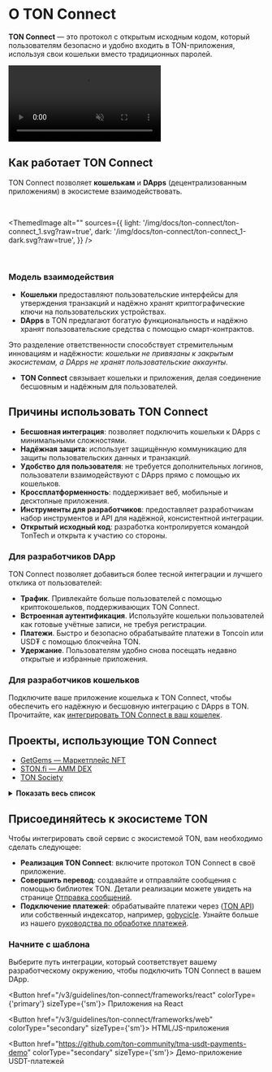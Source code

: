 
# О TON Connect

**TON Connect** — это протокол с открытым исходным кодом, который пользователям безопасно и удобно входить в TON-приложения, используя свои кошельки вместо традиционных паролей.

<div style={{width: '100%', textAlign:'center', margin: '10pt auto'}}>
  <video style={{width: '100%',maxWidth: '600px', borderRadius: '10pt'}} muted={true} autoPlay={true} loop={true}>
    <source src="/files/TonConnect.mp4" type="video/mp4" />

    Ваш браузер не поддерживает тег video.
  </video>
</div>

## Как работает TON Connect

TON Connect позволяет **кошелькам** и **DApps** (децентрализованным приложениям) в экосистеме взаимодействовать.

<br />

<ThemedImage
  alt=""
  sources={{
       light: '/img/docs/ton-connect/ton-connect_1.svg?raw=true',
       dark: '/img/docs/ton-connect/ton-connect_1-dark.svg?raw=true',
   }}
/>

<br />

### Модель взаимодействия

- **Кошельки** предоставляют пользовательские интерфейсы для утверждения транзакций и надёжно хранят криптографические ключи на пользовательских устройствах.
- **DApps** в TON предлагают богатую функциональность и надёжно хранят пользовательские средства с помощью смарт-контрактов.

Это разделение ответственности способствует стремительным инновациям и надёжности: *кошельки не привязаны к закрытым экосистемам, а DApps не хранят пользовательские аккаунты*.

- **TON Connect** связывает кошельки и приложения, делая соединение бесшовным и надёжным для пользователей.

## Причины использовать TON Connect

- **Бесшовная интеграция**: позволяет подключить кошельки к DApps с минимальными сложностями.
- **Надёжная защита**: использует защищённую коммуникацию для защиты пользовательских данных и транзакций.
- **Удобство для пользователя**: не требуется дополнительных логинов, пользователи взаимодействуют с DApps прямо с помощью их кошельков.
- **Кроссплатформенность**: поддерживает веб, мобильные и десктопные приложения.
- **Инструменты для разработчиков**: предоставляет разработчикам набор инструментов и API для надёжной, консистентной интеграции.
- **Открытый исходный код**: разработка контролируется командой TonTech и открыта к участию со стороны.

### Для разработчиков DApp

TON Connect позволяет добавиться более тесной интеграции и лучшего отклика от пользователей:

- **Трафик**. Привлекайте больше пользователей с помощью криптокошельков, поддерживающих TON Connect.
- **Встроенная аутентификация**. Используйте кошельки пользователей как готовые учётные записи, не требуя регистрации.
- **Платежи**. Быстро и безопасно обрабатывайте платежи в Toncoin или USD₮ с помощью блокчейна TON.
- **Удержание**. Пользователям удобно снова посещать недавно открытые и избранные приложения.

### Для разработчиков кошельков

Подключите ваше приложение кошелька к TON Connect, чтобы обеспечить его надёжную и бесшовную интеграцию с DApps в TON.
Прочитайте, как [интегрировать TON Connect в ваш кошелек](/v3/guidelines/ton-connect/wallet/).

## Проекты, использующие TON Connect

- [GetGems — Маркетплейс NFT](https://getgems.io/)
- [STON.fi — AMM DEX](https://ston.fi/)
- [TON Society](https://society.ton.org/activities/active)

<details>
  <summary><b>Показать весь список</b></summary>

  - [getgems.io](https://getgems.io/)
  - [fragment.com](https://fragment.com/)
  - [ston.fi](https://ston.fi/)
  - [app.evaa.finance](https://app.evaa.finance/)
  - [ton.diamonds](https://ton.diamonds/)
  - [minter.ton.org](https://minter.ton.org/)
  - [tonconsole.com/jetton/minter](https://tonconsole.com/jetton/minter)
  - [dedust.io](https://dedust.io/swap)
  - [vesting.ton.org](https://vesting.ton.org/)
  - [tonverifier.live](https://verifier.ton.org/)
  - [tonstarter.com](https://tonstarter.com/)
  - [dns.ton.org](https://dns.ton.org/)
  - [daolama.co](https://daolama.co/)
  - [ton.vote](https://ton.vote/)
</details>

## Присоединяйтесь к экосистеме TON

Чтобы интегрировать свой сервис с экосистемой TON, вам необходимо сделать следующее:

- **Реализация TON Connect**: включите протокол TON Connect в своё приложение.
- **Совершить перевод**: создавайте и отправляйте сообщения с помощью библиотек TON. Детали реализации можете увидеть на странице [Отправка сообщений](/v3/guidelines/ton-connect/guidelines/sending-messages).
- **Подключение платежей**: обрабатывайте платежи через ([TON API](https://tonapi.io/)) или собственный индексатор, например, [gobycicle](http://github.com/gobicycle/bicycle). Узнайте больше из нашего [руководства по обработке платежей](/v3/guidelines/dapps/asset-processing/payments-processing).

### Начните с шаблона

Выберите путь интеграции, который соответствует вашему разработческому окружению, чтобы подключить TON Connect в вашем DApp.

<Button href="/v3/guidelines/ton-connect/frameworks/react" colorType={'primary'} sizeType={'sm'}>
  Приложения на React
</Button>

<Button href="/v3/guidelines/ton-connect/frameworks/web" colorType="secondary" sizeType={'sm'}>
  HTML/JS-приложения
</Button>

<Button href="https://github.com/ton-community/tma-usdt-payments-demo" colorType="secondary" sizeType={'sm'}>
  Демо-приложение USDT-платежей
</Button>

<Feedback />
